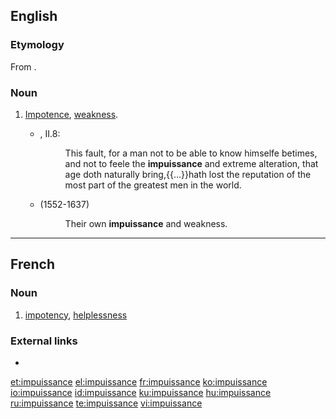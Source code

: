 ==English==

===Etymology===
From {{etyl|frm|en}} {{term|impuissance|lang=fr}}.

===Noun===
{{en-noun|-|s}}

# [[impotence|Impotence]], [[weakness]].
#* {{RQ:Flr Mntgn Essays}}, II.8:
#*: This fault, for a man not to be able to know himselfe betimes, and not to feele the '''impuissance''' and extreme alteration, that age doth naturally bring,{{...}}hath lost the reputation of the most part of the greatest men in the world.
#* {{w|Philemon Holland}} (1552-1637)
#*: Their own '''impuissance''' and weakness.

----

==French==

===Noun===
{{fr-noun|f}}

# [[impotency]], [[helplessness]]

===External links===
* {{R:TLFi}}

[[et:impuissance]]
[[el:impuissance]]
[[fr:impuissance]]
[[ko:impuissance]]
[[io:impuissance]]
[[id:impuissance]]
[[ku:impuissance]]
[[hu:impuissance]]
[[ru:impuissance]]
[[te:impuissance]]
[[vi:impuissance]]